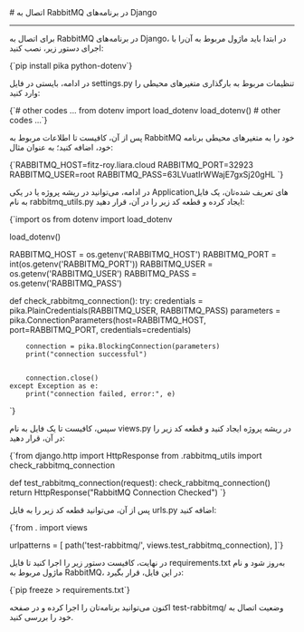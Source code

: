 

<Layout>
<Head>
<title>مستندات اتصال به RabbitMQ در پلتفرم Django - لیارا</title>
<meta property="og:title" content="مستندات خدمات رایانش ابری لیارا" />
<meta property="og:description" content="مستندات قدم به قدم اتصال به پیام‌رسان RabbitMQ در فریم‌ورک Django"  />
<meta property="og:image" content="https://files.liara.ir/liara/logos/liara-poster.jpg" />
</Head>
# اتصال به RabbitMQ در برنامه‌های Django
<hr className="mb-2" />

برای اتصال به RabbitMQ در برنامه‌های Django، در ابتدا باید ماژول مربوط به آن‌را با اجرای دستور زیر، نصب کنید:

<div className="h-2" />
    <div dir='ltr'>
    <Highlight className="bash">
        {`pip install pika python-dotenv`}
    </Highlight>
    </div>
<div className="h-2" />

در ادامه، بایستی در فایل <Important>settings.py</Important> تنظیمات مربوط به بارگذاری متغیرهای محیطی را وارد کنید: 

<div className="h-2" />
    <div dir='ltr'>
    <Highlight className="python">
        {`# other codes ...
from dotenv import load_dotenv
load_dotenv()
# other codes ...`}
    </Highlight>
    </div>
<div className="h-2" />

پس از آن، کافیست تا 
اطلاعات مربوط به RabbitMQ خود را 
به متغیرهای محیطی برنامه خود، اضافه کنید؛ به عنوان مثال:

<div className="h-2" />
    <div dir='ltr'>
    <Highlight className="bash">
        {`RABBITMQ_HOST=fitz-roy.liara.cloud
RABBITMQ_PORT=32923
RABBITMQ_USER=root
RABBITMQ_PASS=63LVuatIrWWajE7gxSj20gHL
`}
    </Highlight>
    </div>
<div className="h-2" />

در ادامه، می‌توانید در ریشه پروژه یا در یکی Applicationهای تعریف شده‌تان، یک فایل به نام <Important>rabbitmq_utils.py</Important> ایجاد کرده و قطعه کد زیر را در آن، قرار دهید:
<div className="h-2" />
    <div dir='ltr'>
    <Highlight className="py">
        {`import os
from dotenv import load_dotenv

load_dotenv()

RABBITMQ_HOST = os.getenv('RABBITMQ_HOST')
RABBITMQ_PORT = int(os.getenv('RABBITMQ_PORT'))
RABBITMQ_USER = os.getenv('RABBITMQ_USER')
RABBITMQ_PASS = os.getenv('RABBITMQ_PASS')

def check_rabbitmq_connection():
    try:
        credentials = pika.PlainCredentials(RABBITMQ_USER, RABBITMQ_PASS)
        parameters  = pika.ConnectionParameters(host=RABBITMQ_HOST, port=RABBITMQ_PORT, credentials=credentials)

        connection = pika.BlockingConnection(parameters)
        print("connection successful")

        
        connection.close()
    except Exception as e:
        print("connection failed, error:", e)
`}
    </Highlight>
    </div>
<div className="h-2" />

سپس، کافیست تا یک فایل به نام <Important>views.py</Important> در ریشه پروژه ایجاد کنید و قطعه کد زیر را در آن، قرار دهید: 
<div className="h-2" />
    <div dir='ltr'>
    <Highlight className="bash">
        {`from django.http import HttpResponse
from .rabbitmq_utils import check_rabbitmq_connection

def test_rabbitmq_connection(request):
    check_rabbitmq_connection()
    return HttpResponse("RabbitMQ Connection Checked")
`}
    </Highlight>
    </div>
<div className="h-2" />


پس از آن، می‌توانید قطعه کد زیر را به فایل <Important>urls.py</Important> اضافه کنید: 
<div className="h-2" />
    <div dir='ltr'>
    <Highlight className="py">
        {`from . import views

urlpatterns = [
    path('test-rabbitmq/', views.test_rabbitmq_connection),
]`}
    </Highlight>
    </div>
<div className="h-2" />

در نهایت، کافیست دستور زیر را اجرا کنید تا فایل <Important>requirements.txt</Important> به‌روز شود و نام ماژول مربوط به RabbitMQ، در این فایل، قرار بگیرد:
<div className="h-2" />
    <div dir='ltr'>
    <Highlight className="bash">
        {`pip freeze > requirements.txt`}
    </Highlight>
    </div>
<div className="h-2" />

اکنون می‌توانید برنامه‌تان را اجرا کرده و در صفحه <Important>test-rabbitmq/</Important> وضعیت اتصال به خود را بررسی کنید.


</Layout>